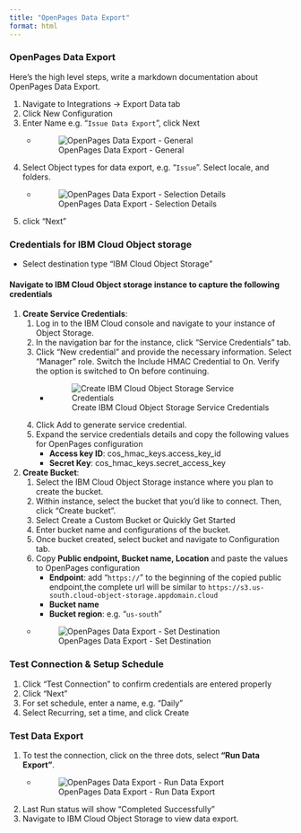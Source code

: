 ```yaml
---
title: "OpenPages Data Export"
format: html
---
```


### OpenPages Data Export

Here's the high level steps, write a markdown documentation about OpenPages Data Export.

1. Navigate to Integrations -> Export Data tab
1. Click New Configuration 
1. Enter Name e.g. "`Issue Data Export`", click Next
    - ![OpenPages Data Export - General](../assets/screenshots/openpages-dataexport-general.png)
1. Select Object types for data export, e.g. "`Issue`". Select locale, and folders.
    - ![OpenPages Data Export - Selection Details](../assets/screenshots/openpages-dataexport-selection-details.png)
1. click "Next"


### Credentials for IBM Cloud Object storage 
- Select destination type "IBM Cloud Object Storage"

#### Navigate to IBM Cloud Object storage instance to capture the following credentials
1. **Create Service Credentials**:
    1. Log in to the IBM Cloud console and navigate to your instance of Object Storage.
    1. In the navigation bar for the instance, click "Service Credentials" tab.
    1. Click "New credential" and provide the necessary information. Select “Manager” role. Switch the Include HMAC Credential to On. Verify the option is switched to On before continuing.
        - ![Create IBM Cloud Object Storage Service Credentials](../assets/screenshots/cos-create-service-credentials.png)
    1. Click Add to generate service credential.
    1. Expand the service credentials details and copy the following values for OpenPages configuration
        - **Access key ID**: cos_hmac_keys.access_key_id
        - **Secret Key**: cos_hmac_keys.secret_access_key
1. **Create Bucket**: 
    1. Select the IBM Cloud Object Storage instance where you plan to create the bucket.
    1. Within instance, select the bucket that you'd like to connect. Then, click "Create bucket".
    1. Select Create a Custom Bucket or Quickly Get Started 
    1. Enter bucket name and configurations of the bucket.
    1. Once bucket created, select bucket and navigate to Configuration tab. 
    1. Copy **Public endpoint, Bucket name, Location** and paste the values to OpenPages configuration
        - **Endpoint**: add "`https://`" to the beginning of the copied public endpoint,the complete url will be similar to `https://s3.us-south.cloud-object-storage.appdomain.cloud`
        - **Bucket name**
        - **Bucket region**: e.g. "`us-south`"
    - ![OpenPages Data Export - Set Destination](../assets/screenshots/openpages-dataexport-set-destination.png)


### Test Connection & Setup Schedule
1. Click "Test Connection" to confirm credentials are entered properly
1. Click "Next"
1. For set schedule, enter a name, e.g. "Daily"
1. Select Recurring, set a time, and click Create

### Test Data Export
1. To test the connection, click on the three dots, select **"Run Data Export"**.
    - ![OpenPages Data Export - Run Data Export](../assets/screenshots/openpages-dataexport-run-dataexport.png)
1. Last Run status will show "Completed Successfully"
1. Navigate to IBM Cloud Object Storage to view data export.
